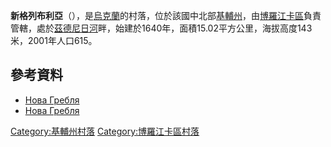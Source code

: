 {{coord|50|34|54|N|29|53|5|E|scale:30000|display=title}}

'''新格列布利亞'''（{{lang-uk|Нова Гребля}}），是[[烏克蘭|烏克蘭]]的村落，位於該國中北部[[基輔州|基輔州]]，由[[博羅江卡區|博羅江卡區]]負責管轄，處於[[茲德尼日河|茲德尼日河]]畔，始建於1640年，面積15.02平方公里，海拔高度143米，2001年人口615。

==參考資料==
* [http://w1.c1.rada.gov.ua/pls/z7502/A005?rdat1=16.06.2012&rf7571=15310 Нова Гребля]{{dead link|date=2018年3月 |bot=InternetArchiveBot |fix-attempted=yes }}
* [http://who-is-who.com.ua/bookmaket/msukuivshuna11/9/298.html Нова Гребля]{{dead link|date=2018年3月 |bot=InternetArchiveBot |fix-attempted=yes }}

{{DEFAULTSORT:Нова Гребля}}
[[Category:基輔州村落|Category:基輔州村落]]
[[Category:博羅江卡區村落|Category:博羅江卡區村落]]


{{Kiev-geo-stub}}